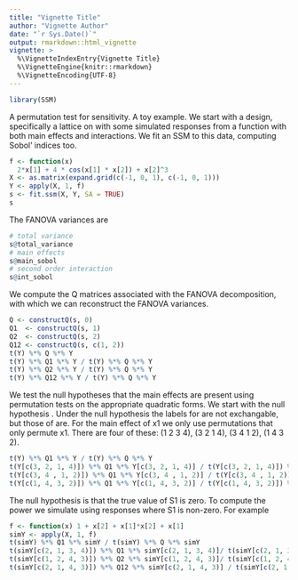 ```yaml
---
title: "Vignette Title"
author: "Vignette Author"
date: "`r Sys.Date()`"
output: rmarkdown::html_vignette
vignette: >
  %\VignetteIndexEntry{Vignette Title}
  %\VignetteEngine{knitr::rmarkdown}
  %\VignetteEncoding{UTF-8}
---
```


```r
library(SSM)
```

A permutation test for sensitivity. A toy example. We start with a design, 
specifically a lattice on \eqn{[-1, 1]^2} with some simulated responses from a function with both main effects and interactions. We fit
an SSM to this data, computing Sobol' indices too.

```r
f <- function(x)
  2*x[1] + 4 * cos(x[1] * x[2]) + x[2]^3
X <- as.matrix(expand.grid(c(-1, 0, 1), c(-1, 0, 1)))
Y <- apply(X, 1, f)
s <- fit.ssm(X, Y, SA = TRUE)
s
```

The FANOVA variances are

```r
# total variance
s@total_variance
# main effects
s@main_sobol
# second order interaction
s@int_sobol

```

We compute the Q matrices associated with the FANOVA decomposition, with which 
we can reconstruct the FANOVA variances.

```r
Q <- constructQ(s, 0)
Q1  <- constructQ(s, 1)
Q2  <- constructQ(s, 2)
Q12 <- constructQ(s, c(1, 2))
t(Y) %*% Q %*% Y
t(Y) %*% Q1 %*% Y / t(Y) %*% Q %*% Y
t(Y) %*% Q2 %*% Y / t(Y) %*% Q %*% Y
t(Y) %*% Q12 %*% Y / t(Y) %*% Q %*% Y
```

We test the null hypotheses that the main effects are present using permutation tests on the appropriate quadratic forms.  We start with the null hypothesis \eqn{H_0:S_1\neq 0}.  Under the null hypothesis the labels for \eqn{x_1} are not exchangable, but those of \eqn{x_2} are.  For the main effect of x1 we 
only use permutations that only permute x1. There are four of these: (1 2 3 4),
(3 2 1 4), (3 4 1 2), (1 4 3 2).

```r
t(Y) %*% Q1 %*% Y / t(Y) %*% Q %*% Y
t(Y[c(3, 2, 1, 4)]) %*% Q1 %*% Y[c(3, 2, 1, 4)] / t(Y[c(3, 2, 1, 4)]) %*% Q %*% Y[c(3, 2, 1, 4)]
t(Y[c(3, 4 , 1, 2)]) %*% Q1 %*% Y[c(3, 4 , 1, 2)] / t(Y[c(3, 4 , 1, 2)]) %*% Q %*% Y[c(3, 4 , 1, 2)]
t(Y[c(1, 4, 3, 2)]) %*% Q1 %*% Y[c(1, 4, 3, 2)] / t(Y[c(1, 4, 3, 2)]) %*% Q %*% Y[c(1, 4, 3, 2)]
```

The null hypothesis is that the true value of S1 is zero.  To compute the power we simulate using responses where S1 is non-zero.  For example
```r
f <- function(x) 1 + x[2] + x[1]*x[2] + x[1]
simY <- apply(X, 1, f)
t(simY) %*% Q1 %*% simY / t(simY) %*% Q %*% simY
t(simY[c(2, 1, 3, 4)]) %*% Q1 %*% simY[c(2, 1, 3, 4)]/ t(simY[c(2, 1, 3, 4)]) %*% Q %*% simY[c(2, 1, 3, 4)]
t(simY[c(1, 2, 4, 3)]) %*% Q2 %*% simY[c(1, 2, 4, 3)]/ t(simY[c(1, 2, 4, 3)]) %*% Q %*% simY[c(1, 2, 4, 3)]
t(simY[c(2, 1, 4, 3)]) %*% Q12 %*% simY[c(2, 1, 4, 3)] / t(simY[c(2, 1, 4, 3)]) %*% Q %*% simY[c(2, 1, 4, 3)]
```

